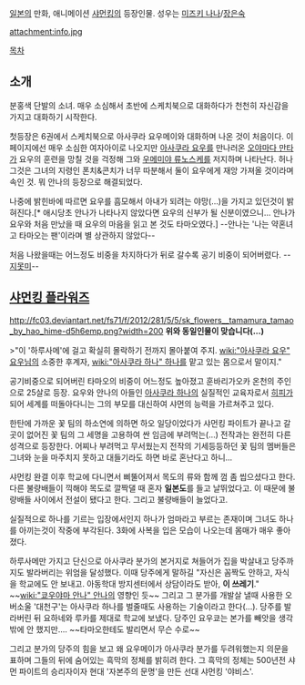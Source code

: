 [[일본]]의 만화, 애니메이션 [[샤먼킹]]의 등장인물. 성우는 [[미즈키 나나]]/[[장은숙]]

attachment:info.jpg 

[[목차]]
== 소개 ==
분홍색 단발의 소녀. 매우 소심해서 초반에 스케치북으로 대화하다가 천천히 자신감을 가지고 대화하기 시작한다.

첫등장은 6권에서 스케치북으로 아사쿠라 요우메이와 대화하며 나온 것이 처음이다. 이 페이지에선 매우 소심한 여자아이로 나오지만 [[아사쿠라 요우]]를 만나러온 [[오야마다 만타]]가 요우의 훈련을 망칠 것을 걱정해 그와 [[우메미야 류노스케]]를 저지하며 나타난다. 허나 그것은 그녀의 지령인 폰치&콘치가 너무 따분해서 둘이 요우에게 재앙 가져올 것이라며 속인 것. 뭐 안나의 등장으로 해결되었다.

나중에 밝힌바에 따르면 요우를 흠모해서 아내가 되려는 야망(...)을 가지고 있던것이 밝혀진다.[* 애시당초 안나가 나타나지 않았다면 요우의 신부가 될 신분이였으니... 안나가 요우와 처음 만났을 때 요우의 마음을 읽고 본 것도 타마오였다.] --안나는 '나는 약혼녀고 타마오는 팬'이라며 별 상관하지 않았다--

처음 나왔을때는 어느정도 비중을 차지하다가 뒤로 갈수록 공기 비중이 되어버렸다. --[[지못미]]--

== [[샤먼킹 플라워즈]] ==
http://fc03.deviantart.net/fs71/f/2012/281/5/5/sk_flowers__tamamura_tamao_by_hao_hime-d5h6emp.png?width=200
'''위와 동일인물이 맞습니다(...)'''

>"이 '하루사메'에 걸고 확실히 몰락하기 전까지 몰아붙여 주지. [[wiki:"아사쿠라 요우" 요우]]님의 소중한 후계자, [[wiki:"아사쿠라 하나" 하나]]를 맡고 있는 몸으로서 말이지."

공기비중으로 되어버린 타마오의 비중이 어느정도 높아졌고 훈바리가오카 온천의 주인으로 25살로 등장. 요우와 안나의 아들인 [[아사쿠라 하나]]의 실질적인 교육자로서 [[히피]]가 되어 세계를 떠돌아다니는 그의 부모를 대신하여 샤먼의 능력을 가르쳐주고 있다.

한탄에 가까운 꽃 팀의 하소연에 의하면 하오 일당이었다가 샤먼킹 파이트가 끝나고 갈곳이 없어진 꽃 팀의 그 세명을 고용하여 싼 임금에 부려먹는(...) 전작과는 완전히 다른 성격으로 등장한다. 어찌나 부려먹고 무서웠는지 전작의 기세등등하던 꽃 팀의 멤버들은 그녀와 눈을 마주치지 못하고 대들기라도 하면 바로 혼난다고 하니...

샤먼킹 완결 이후 학교에 다니면서 삐뚤어져서 목도의 류와 함께 껌 좀 씹으셨다고 한다. 다른 불량배들이 끽해야 목도로 깔짝댈 때 혼자 '''일본도'''를 들고 날뛰었다고. 이 때문에 불량배들 사이에서 전설이 됐다고 한다. 그리고 불량배들이 늘었다고.

실질적으로 하나를 기르는 입장에서인지 하나가 엄마라고 부르는 존재이며 그녀도 하나를 아끼는것이 작중에 부각된다. 3화에 사복을 입은 모습이 나오는데 몸매가 매우 좋아졌다.

하루사메만 가지고 단신으로 아사쿠라 분가의 본거지로 쳐들어가 집을 박살내고 당주까지도 발라버리는 위엄을 달성했다. 이때 당주에게 말하길 "자신은 꼼짝도 안하고, 자식을 학교에도 안 보내고. 아동학대 방지센터에서 상담이라도 받아, '''이 쓰레기'''." ~~[[wiki:"쿄우야마 안나" 안나]]의 영향인 듯~~ 그리고 그 분가를 개발살 낼때 사용한 오버소울 '대천구'는 아사쿠라 하나를 벌줄때도 사용하는 기술이라고 한다(...). 당주를 발라버린 뒤 요하네와 루카를 제대로 학교에 보냈다. 당주인 요우쿄는 본가를 빼앗을 생각밖에 안 했지만.... ~~타마오한테도 발리면서 무슨 수로~~

그리고 분가의 당주의 힘을 보고 왜 요우메이가 아사쿠라 분가를 두려워했는지 의문을 표하며 그들의 뒤에 숨어있는 흑막의 정체를 밝히려 한다. 그 흑막의 정체는 500년전 샤먼 파이트의 승리자이자 현대 '자본주의 문명'을 만든 선대 샤먼킹 '야비스'.

